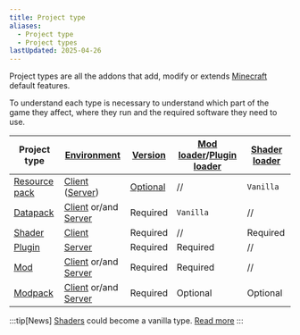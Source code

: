 ```yaml
---
title: Project type
aliases:
  - Project type
  - Project types
lastUpdated: 2025-04-26
---
```


Project types are all the addons that add, modify or extends [Minecraft](/minecraft) default features.

To understand each type is necessary to understand which part of the game they affect, where they run and the required software they need to use.

| Project type                   | [Environment](/environment)                                       | [Version](/versions)              | [Mod loader](/modloader)/[Plugin loader](/pluginloader) | [Shader loader](/shaderloader) |
| ------------------------------ | ----------------------------------------------------------------- | --------------------------------- | ------------------------------------------------------- | ------------------------------ |
| [Resource pack](/resourcepack) | [Client](/client) ([Server](/resourcepack#server-resource-packs)) | [Optional](/resourcepack#version) | //                                                      | `Vanilla`                      |
| [Datapack](/datapack)          | [Client](/client) or/and [Server](/server)                        | Required                          | `Vanilla`                                               | //                             |
| [Shader](/shader)              | [Client](/client)                                                 | Required                          | //                                                      | Required                       |
| [Plugin](/plugin)              | [Server](/server)                                                 | Required                          | Required                                                | //                             |
| [Mod](/mod)                    | [Client](/client) or/and [Server](/server)                        | Required                          | Required                                                | //                             |
| [Modpack](/modpack)            | [Client](/client) or/and [Server](/server)                        | Required                          | Optional                                                | Optional                       |

:::tip[News]
[Shaders](/shader) could become a vanilla type. [Read more](/vibrantvisuals)
:::
